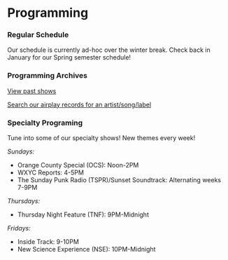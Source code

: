 
# Programming

### Regular Schedule

Our schedule is currently ad-hoc over the winter break. Check back in January for our Spring semester schedule!

### Programming Archives

[View past shows](http://wxyc.info/playlists/radioWeek)

[Search our airplay records for an artist/song/label](http://wxyc.info/playlists/searchPlaylists)

### Specialty Programing

Tune into some of our specialty shows! New themes every week!

*Sundays:*

* Orange County Special (OCS): Noon-2PM
* WXYC Reports: 4-5PM
* The Sunday Punk Radio (TSPR)/Sunset Soundtrack: Alternating weeks 7-9PM

*Thursdays:*

* Thursday Night Feature (TNF): 9PM-Midnight

*Fridays:*

* Inside Track: 9-10PM
* New Science Experience (NSE): 10PM-Midnight
